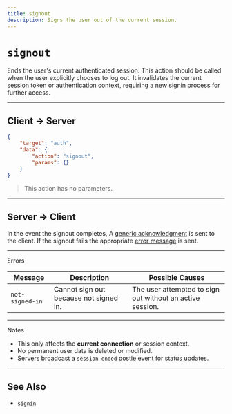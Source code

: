 ```yaml
---
title: signout
description: Signs the user out of the current session.
---
```


# `signout`

Ends the user's current authenticated session. This action should be called when the user explicitly chooses to log out. It invalidates the current session token or authentication context, requiring a new signin process for further access.

---

## Client → Server

```json Example
{
    "target": "auth",
    "data": {
        "action": "signout",
        "params": {}
    }
}
```

> This action has no parameters.

---

## Server → Client

In the event the signout completes, A [generic acknowledgment](/protocol/targets/generic-ack.mdx) is sent to the client.
If the signout fails the appropriate [error message](/protocol/targets/error.mdx) is sent.


---

<Danger>Errors</Danger>

| Message         | Description                            | Possible Causes                                           |
|-----------------|----------------------------------------|-----------------------------------------------------------|
| `not-signed-in` | Cannot sign out because not signed in. | The user attempted to sign out without an active session. |

---

<Note>Notes</Note>
- This only affects the **current connection** or session context.
- No permanent user data is deleted or modified.
- Servers broadcast a `session-ended` postie event for status updates.

---

## See Also

- [`signin`](/protocol/auth/signin)
